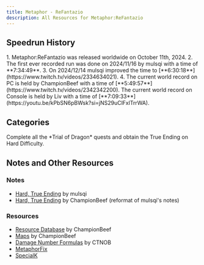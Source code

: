 ```yaml
---
title: Metaphor - ReFantazio
description: All Resources for Metaphor:ReFantazio
---
```



<DocsHero 
    content="Metaphor:ReFantazio is a game not connected to the Persona and Shin Megami Tensei universes, but which shares many of their core gameplay mechanics."
    srcUrl={metaphorCover}
    alt="Metaphor:ReFantazio Box Cover"
/>

<LinkCard title="Leaderboards" href="https://www.speedrun.com/Metaphor" description="See all the submitted runs and more detailed information on Speedrun.com"/>

## Speedrun History
<Steps>
1. Metaphor:ReFantazio was released worldwide on October 11th, 2024.
2. The first ever recorded run was done on 2024/11/16 by mulsqi with a time of **7:34:49**.
3. On 2024/12/14 mulsqi improved the time to [**6:30:18**](https://www.twitch.tv/videos/2334634021). 
4. The current world record on PC is held by ChampionBeef with a time of [**5:49:57**](https://www.twitch.tv/videos/2342342200). The current world record on Console is held by Liv with a time of [**7:09:33**](https://youtu.be/kPbSN6pBWsk?si=jNS29uClFxlTrrWA).
</Steps>

## Categories
<CardGrid>
    <Card title="Hard, True Ending">Complete all the *Trial of Dragon* quests and obtain the True Ending on Hard Difficulty.</Card>
</CardGrid>

## Notes and Other Resources

### Notes
- [Hard, True Ending](https://pastebin.com/bNAjWfd1) by mulsqi
- [Hard, True Ending](https://docs.google.com/spreadsheets/d/1B40jf104DRUxjcRHwcoSmlf_lYqKaBFs0DMH0TTateY/edit?usp=sharing) by ChampionBeef (reformat of mulsqi's notes)

### Resources
- [Resource Database](https://docs.google.com/spreadsheets/d/19Qd2Bvv-KAhUidRycswX6EJkXmL19RmjO2sj7ctn1qk/edit?usp=sharing) by ChampionBeef
- [Maps](https://imgur.com/a/PKRZx9o) by ChampionBeef
- [Damage Number Formulas](https://steamcommunity.com/sharedfiles/filedetails/?id=3349878187) by CTNOB
- [MetaphorFix](https://github.com/Lyall/MetaphorFix/releases)
- [SpecialK](https://www.special-k.info/)
